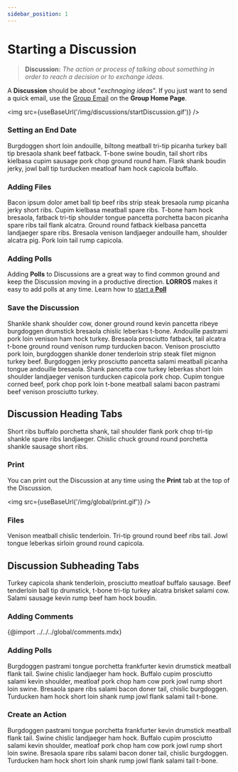 ```yaml
---
sidebar_position: 1
---
```



# Starting a Discussion

> **Discussion:** _The action or process of talking about something in order to reach a decision or to exchange ideas._

A **Discussion** should be about "_exchnaging ideas_". If you just want to send a quick email, use the [Group Email](/docs/started/Group%20Actions/intro#send-an-email) on the **Group Home Page**.

<img src={useBaseUrl('/img/discussions/startDiscussion.gif')} />

### Setting an End Date

Burgdoggen short loin andouille, biltong meatball tri-tip picanha turkey ball tip bresaola shank beef fatback. T-bone swine boudin, tail short ribs kielbasa cupim sausage pork chop ground round ham. Flank shank boudin jerky, jowl ball tip turducken meatloaf ham hock capicola buffalo.

### Adding Files

Bacon ipsum dolor amet ball tip beef ribs strip steak bresaola rump picanha jerky short ribs. Cupim kielbasa meatball spare ribs. T-bone ham hock bresaola, fatback tri-tip shoulder tongue pancetta porchetta bacon picanha spare ribs tail flank alcatra. Ground round fatback kielbasa pancetta landjaeger spare ribs. Bresaola venison landjaeger andouille ham, shoulder alcatra pig. Pork loin tail rump capicola.

### Adding Polls

Adding **Polls** to Discussions are a great way to find common ground and keep the Discussion moving in a productive direction. **LORROS** makes it easy to add polls at any time. Learn how to [start a **Poll**](../misc/Start%20a%20Poll/intro)

### Save the Discussion

Shankle shank shoulder cow, doner ground round kevin pancetta ribeye burgdoggen drumstick bresaola chislic leberkas t-bone. Andouille pastrami pork loin venison ham hock turkey. Bresaola prosciutto fatback, tail alcatra t-bone ground round venison rump turducken bacon. Venison prosciutto pork loin, burgdoggen shankle doner tenderloin strip steak filet mignon turkey beef. Burgdoggen jerky prosciutto pancetta salami meatball picanha tongue andouille bresaola. Shank pancetta cow turkey leberkas short loin shoulder landjaeger venison turducken capicola pork chop. Cupim tongue corned beef, pork chop pork loin t-bone meatball salami bacon pastrami beef venison prosciutto turkey.

## Discussion Heading Tabs

Short ribs buffalo porchetta shank, tail shoulder flank pork chop tri-tip shankle spare ribs landjaeger. Chislic chuck ground round porchetta shankle sausage short ribs.

### Print

You can print out the Discussion at any time using the **Print** tab at the top of the Discussion.

<img src={useBaseUrl('/img/global/print.gif')} />

### Files

Venison meatball chislic tenderloin. Tri-tip ground round beef ribs tail. Jowl tongue leberkas sirloin ground round capicola.

## Discussion Subheading Tabs

Turkey capicola shank tenderloin, prosciutto meatloaf buffalo sausage. Beef tenderloin ball tip drumstick, t-bone tri-tip turkey alcatra brisket salami cow. Salami sausage kevin rump beef ham hock boudin.

### Adding Comments

{@import ../../../global/comments.mdx}

### Adding Polls

Burgdoggen pastrami tongue porchetta frankfurter kevin drumstick meatball flank tail. Swine chislic landjaeger ham hock. Buffalo cupim prosciutto salami kevin shoulder, meatloaf pork chop ham cow pork jowl rump short loin swine. Bresaola spare ribs salami bacon doner tail, chislic burgdoggen. Turducken ham hock short loin shank rump jowl flank salami tail t-bone.

### Create an Action

Burgdoggen pastrami tongue porchetta frankfurter kevin drumstick meatball flank tail. Swine chislic landjaeger ham hock. Buffalo cupim prosciutto salami kevin shoulder, meatloaf pork chop ham cow pork jowl rump short loin swine. Bresaola spare ribs salami bacon doner tail, chislic burgdoggen. Turducken ham hock short loin shank rump jowl flank salami tail t-bone.
